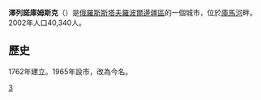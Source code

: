 {{Coord|44|24|25|N|43|52|50|E|display=title}}
'''澤列諾庫姆斯克'''（{{lang-ru|Зеленоку́мск}}）是[[俄羅斯|俄羅斯]][[斯塔夫羅波爾邊疆區|斯塔夫羅波爾邊疆區]]的一個城市，位於[[庫馬河|庫馬河]]畔。2002年人口40,340人。

== 歷史 ==
1762年建立。1965年設市，改為今名。

{{斯塔夫羅波爾邊疆區城市}}

[[Category:斯塔夫羅波爾邊疆區城市|З]]